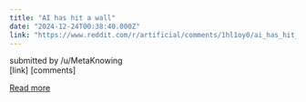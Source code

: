 ```yaml
---
title: "AI has hit a wall"
date: "2024-12-24T00:38:40.000Z"
link: "https://www.reddit.com/r/artificial/comments/1hl1oy0/ai_has_hit_a_wall/"
---
```


submitted by    /u/MetaKnowing  
 [link]   [comments]

[Read more](https://www.reddit.com/r/artificial/comments/1hl1oy0/ai_has_hit_a_wall/)

